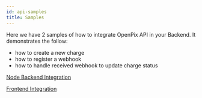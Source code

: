 ```yaml
---
id: api-samples
title: Samples
---
```


Here we have 2 samples of how to integrate OpenPix API in your Backend.
It demonstrates the follow:
- how to create a new charge
- how to register a webhook
- how to handle received webhook to update charge status

[Node Backend Integration](https://github.com/Open-Pix/node-backend-integration)

[Frontend Integration](https://github.com/Open-Pix/frontend-integration/settings)
